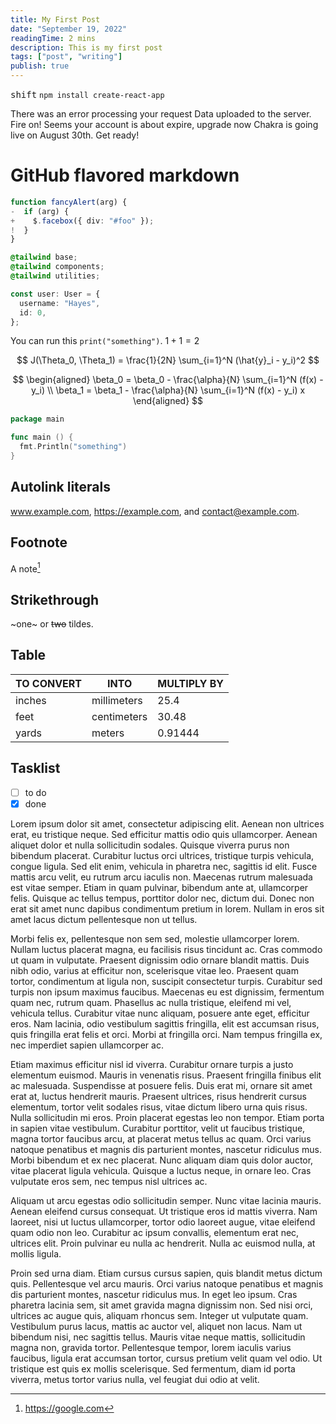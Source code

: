 ```yaml
---
title: My First Post
date: "September 19, 2022"
readingTime: 2 mins
description: This is my first post
tags: ["post", "writing"]
publish: true
---
```


<Kbd>shift</Kbd> `npm install create-react-app`

<Alert status="error">
  <AlertIcon />
  There was an error processing your request
</Alert>

<Alert status="success">
  <AlertIcon />
  Data uploaded to the server. Fire on!
</Alert>

<Alert status="warning">
  <AlertIcon />
  Seems your account is about expire, upgrade now
</Alert>

<Alert status="info">
  <AlertIcon />
  Chakra is going live on August 30th. Get ready!
</Alert>

# GitHub flavored markdown

```ts:main.ts {diff}
function fancyAlert(arg) {
-  if (arg) {
+    $.facebox({ div: "#foo" });
!  }
}
```

```css {2}
@tailwind base;
@tailwind components;
@tailwind utilities;
```

```ts
const user: User = {
  username: "Hayes",
  id: 0,
};
```

You can run this `print("something")`. $1 + 1 = 2$

$$
    J(\Theta_0, \Theta_1) = \frac{1}{2N} \sum_{i=1}^N (\hat{y}_i - y_i)^2
$$

$$
    \begin{aligned}
        \beta_0 = \beta_0 - \frac{\alpha}{N} \sum_{i=1}^N (f(x) - y_i) \\
        \beta_1 = \beta_1 - \frac{\alpha}{N} \sum_{i=1}^N (f(x) - y_i) x
    \end{aligned}
$$

```go
package main

func main () {
  fmt.Println("something")
}
```

## Autolink literals

www.example.com, https://example.com, and contact@example.com.

## Footnote

A note[^1]

[^1]: https://google.com

## Strikethrough

~one~ or ~~two~~ tildes.

## Table

| TO CONVERT | INTO        | MULTIPLY BY |
| ---------- | ----------- | ----------- |
| inches     | millimeters | 25.4        |
| feet       | centimeters | 30.48       |
| yards      | meters      | 0.91444     |

## Tasklist

- [ ] to do
- [x] done

Lorem ipsum dolor sit amet, consectetur adipiscing elit. Aenean non ultrices erat, eu tristique neque. Sed efficitur mattis odio quis ullamcorper. Aenean aliquet dolor et nulla sollicitudin sodales. Quisque viverra purus non bibendum placerat. Curabitur luctus orci ultrices, tristique turpis vehicula, congue ligula. Sed elit enim, vehicula in pharetra nec, sagittis id elit. Fusce mattis arcu velit, eu rutrum arcu iaculis non. Maecenas rutrum malesuada est vitae semper. Etiam in quam pulvinar, bibendum ante at, ullamcorper felis. Quisque ac tellus tempus, porttitor dolor nec, dictum dui. Donec non erat sit amet nunc dapibus condimentum pretium in lorem. Nullam in eros sit amet lacus dictum pellentesque non ut tellus.

Morbi felis ex, pellentesque non sem sed, molestie ullamcorper lorem. Nullam luctus placerat magna, eu facilisis risus tincidunt ac. Cras commodo ut quam in vulputate. Praesent dignissim odio ornare blandit mattis. Duis nibh odio, varius at efficitur non, scelerisque vitae leo. Praesent quam tortor, condimentum at ligula non, suscipit consectetur turpis. Curabitur sed turpis non ipsum maximus faucibus. Maecenas eu est dignissim, fermentum quam nec, rutrum quam. Phasellus ac nulla tristique, eleifend mi vel, vehicula tellus. Curabitur vitae nunc aliquam, posuere ante eget, efficitur eros. Nam lacinia, odio vestibulum sagittis fringilla, elit est accumsan risus, quis fringilla erat felis et orci. Morbi at fringilla orci. Nam tempus fringilla ex, nec imperdiet sapien ullamcorper ac.

Etiam maximus efficitur nisl id viverra. Curabitur ornare turpis a justo elementum euismod. Mauris in venenatis risus. Praesent fringilla finibus elit ac malesuada. Suspendisse at posuere felis. Duis erat mi, ornare sit amet erat at, luctus hendrerit mauris. Praesent ultrices, risus hendrerit cursus elementum, tortor velit sodales risus, vitae dictum libero urna quis risus. Nulla sollicitudin mi eros. Proin placerat egestas leo non tempor. Etiam porta in sapien vitae vestibulum. Curabitur porttitor, velit ut faucibus tristique, magna tortor faucibus arcu, at placerat metus tellus ac quam. Orci varius natoque penatibus et magnis dis parturient montes, nascetur ridiculus mus. Morbi bibendum et ex nec placerat. Nunc aliquam diam quis dolor auctor, vitae placerat ligula vehicula. Quisque a luctus neque, in ornare leo. Cras vulputate eros sem, nec tempus nisl ultrices ac.

Aliquam ut arcu egestas odio sollicitudin semper. Nunc vitae lacinia mauris. Aenean eleifend cursus consequat. Ut tristique eros id mattis viverra. Nam laoreet, nisi ut luctus ullamcorper, tortor odio laoreet augue, vitae eleifend quam odio non leo. Curabitur ac ipsum convallis, elementum erat nec, ultrices elit. Proin pulvinar eu nulla ac hendrerit. Nulla ac euismod nulla, at mollis ligula.

Proin sed urna diam. Etiam cursus cursus sapien, quis blandit metus dictum quis. Pellentesque vel arcu mauris. Orci varius natoque penatibus et magnis dis parturient montes, nascetur ridiculus mus. In eget leo ipsum. Cras pharetra lacinia sem, sit amet gravida magna dignissim non. Sed nisi orci, ultrices ac augue quis, aliquam rhoncus sem. Integer ut vulputate quam. Vestibulum purus lacus, mattis ac auctor vel, aliquet non lacus. Nam ut bibendum nisi, nec sagittis tellus. Mauris vitae neque mattis, sollicitudin magna non, gravida tortor. Pellentesque tempor, lorem iaculis varius faucibus, ligula erat accumsan tortor, cursus pretium velit quam vel odio. Ut tristique est quis ex mollis scelerisque. Sed fermentum, diam id porta viverra, metus tortor varius nulla, vel feugiat dui odio at velit.
